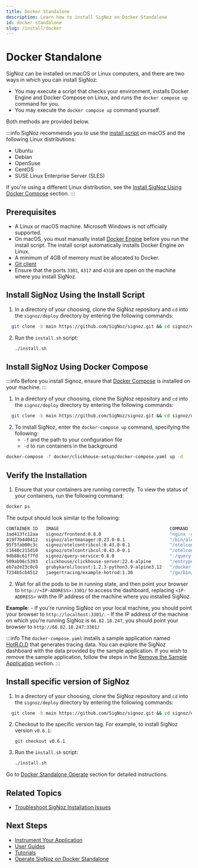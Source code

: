 ```yaml
---
title: Docker Standalone
description: Learn how to install SigNoz on Docker Standalone
id: docker-standalone
slug: /install/docker
---
```


# Docker Standalone

SigNoz can be installed on macOS or Linux computers, and there are two ways in which you can install SigNoz:

 - You may execute a script that checks your environment, installs Docker Engine and Docker Compose on Linux, and runs the `docker compose up` command for you. 
 - You may execute the `docker compose up` command yourself.

Both methods are provided below.

:::info
SigNoz recommends you to use the [install script](#install-signoz-using-the-install-script) on macOS and the following Linux distributions:
  - Ubuntu
  - Debian
  - OpenSuse
  - CentOS
  - SUSE Linux Enterprise Server (SLES)

If you're using a different Linux distribution, see the [Install SigNoz Using Docker Compose](#install-signoz-using-docker-compose) section.
:::

## Prerequisites

- A Linux or macOS machine. Microsoft Windows is not officially supported.
- On macOS, you must manually install [Docker Engine](https://docs.docker.com/engine/install/)
before you run the install script. The install script automatically installs Docker Engine on Linux.
- A minimum of 4GB of memory must be allocated to Docker.
- [Git client](https://desktop.github.com/)
- Ensure that the ports `3301`, `4317` and `4318` are open on the machine where you install SigNoz.


## Install SigNoz Using the Install Script

1. In a directory of your choosing, clone the SigNoz repository and `cd` into the `signoz/deploy` directory by entering the following commands:
  ```bash
    git clone -b main https://github.com/SigNoz/signoz.git && cd signoz/deploy/
  ```


2. Run the `install.sh` script:
   ```bash
   ./install.sh
   ```

## Install SigNoz Using Docker Compose

:::info
Before you install Signoz, ensure that [Docker Compose](https://docs.docker.com/compose/install/) is installed on your machine.
:::

1. In a directory of your choosing, clone the SigNoz repository and `cd` into the `signoz/deploy` directory by entering the following commands:
  ```bash
    git clone -b main https://github.com/SigNoz/signoz.git && cd signoz/deploy/
  ```


2. To install SigNoz, enter the `docker-compose up` command, specifying the following:
    - `-f` and the path to your configuration file
    - `-d` to run containers in the background

  ```bash
  docker-compose -f docker/clickhouse-setup/docker-compose.yaml up -d
  ```

## Verify the Installation

1. Ensure that your containers are running correctly. To view the status of your containers, run the following command:

```bash
docker ps
```
  The output should look similar to the following:

```bash
CONTAINER ID   IMAGE                                          COMMAND                  CREATED          STATUS                    PORTS                                                                            NAMES
1ad413fc12aa   signoz/frontend:0.8.0                          "nginx -g 'daemon of…"   20 minutes ago   Up 20 minutes             80/tcp, 0.0.0.0:3301->3301/tcp, :::3301->3301/tcp                                frontend
419f7b440412   signoz/alertmanager:0.23.0-0.1                 "/bin/alertmanager -…"   20 minutes ago   Up 20 minutes             9093/tcp                                                                         clickhouse-setup_alertmanager_1
95f5fab00c3c   signoz/otelcontribcol:0.43.0-0.1               "/otelcontribcol --c…"   21 minutes ago   Up 21 minutes             0.0.0.0:4317-4318->4317-4318/tcp, :::4317-4318->4317-4318/tcp, 55679-55680/tcp   clickhouse-setup_otel-collector_1
c1640c215d10   signoz/otelcontribcol:0.43.0-0.1               "/otelcontribcol --c…"   21 minutes ago   Up 21 minutes             4317/tcp, 55679-55680/tcp                                                        clickhouse-setup_otel-collector-metrics_1
9db88c61f7fd   signoz/query-service:0.8.0                     "./query-service -co…"   21 minutes ago   Up 21 minutes (healthy)   8080/tcp                                                                         query-service
509ab96c5393   clickhouse/clickhouse-server:22.4-alpine       "/entrypoint.sh"         22 minutes ago   Up 21 minutes (healthy)   8123/tcp, 9000/tcp, 9009/tcp                                                     clickhouse-setup_clickhouse_1
eb7a2e23c0c0   grubykarol/locust:1.2.3-python3.9-alpine3.12   "/docker-entrypoint.…"   22 minutes ago   Up 21 minutes             5557-5558/tcp, 8089/tcp                                                          load-hotrod
f234b5cb4512   jaegertracing/example-hotrod:1.30              "/go/bin/hotrod-linu…"   22 minutes ago   Up 21 minutes             8080-8083/tcp                                                                    hotrod
```

2. Wait for all the pods to be in running state, and then point your browser to `http://<IP-ADDRESS>:3301/` to access the dashboard, replacing `<IP-ADDRESS>` with the IP address of the machine where you installed SigNoz.

  **Example**:
    - If you're running SigNoz on your local machine, you should point your browser to `http://localhost:3301/`.
    - If the IP address of the machine on which you're running SigNoz is `66.82.18.247`, you should point your browser to `http://66.82.18.247:3301/`


:::info
The `docker-compose.yaml` installs a sample application named [HotR.O.D](https://github.com/jaegertracing/jaeger/tree/master/examples/hotrod) that generates tracing data. You can explore the SigNoz dashboard with the data provided by the sample application. If you wish to remove the sample application, follow the steps in the [Remove the Sample Application](/docs/operate/docker-standalone/#remove-the-sample-application) section.
:::

## Install specific version of SigNoz

1. In a directory of your choosing, clone the SigNoz repository and `cd` into the `signoz/deploy` directory by entering the following commands:
  ```bash
    git clone -b main https://github.com/SigNoz/signoz.git && cd signoz/deploy/
  ```


2. Checkout to the specific version tag. For example, to install SigNoz version `v0.6.1`:
	```
	git checkout v0.6.1
	```

3. Run the `install.sh` script:

	```bash
	./install.sh
	```

Go to [Docker Standalone Operate](/docs/operate/docker-standalone) section for detailed instructions.

## Related Topics

- [Troubleshoot SigNoz Installation Issues](/docs/install/troubleshooting)

## Next Steps

- [Instrument Your Application](/docs/instrumentation/overview)
- [User Guides](/docs/userguide/overview/)
- [Tutorials](/docs/tutorials/)
- [Operate SigNoz on Docker Standalone](/docs/operate/docker-standalone)
